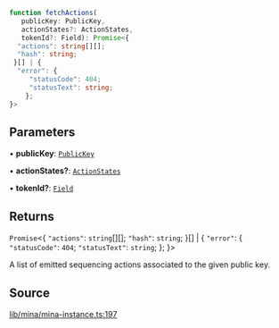 ```ts
function fetchActions(
   publicKey: PublicKey, 
   actionStates?: ActionStates, 
   tokenId?: Field): Promise<{
  "actions": string[][];
  "hash": string;
 }[] | {
  "error": {
     "statusCode": 404;
     "statusText": string;
    };
}>
```

## Parameters

• **publicKey**: [`PublicKey`](../../../classes/PublicKey.mdx)

• **actionStates?**: [`ActionStates`](../type-aliases/ActionStates.mdx)

• **tokenId?**: [`Field`](../../../classes/Field.mdx)

## Returns

`Promise`\<\{
  `"actions"`: `string`[][];
  `"hash"`: `string`;
 \}[] \| \{
  `"error"`: \{
     `"statusCode"`: `404`;
     `"statusText"`: `string`;
    \};
 \}\>

A list of emitted sequencing actions associated to the given public key.

## Source

[lib/mina/mina-instance.ts:197](https://github.com/o1-labs/o1js/blob/1ed4125b454628ef1e3e4d32dd416718a59702b8/src/lib/mina/mina-instance.ts#L197)
